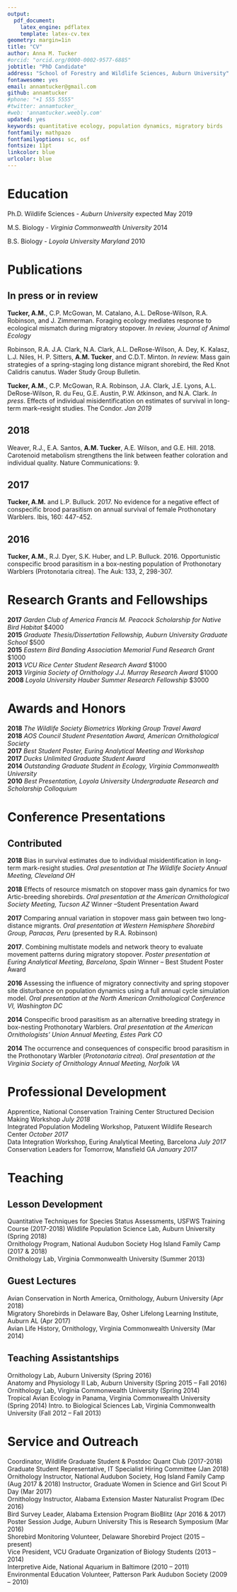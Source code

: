 ```yaml
---
output:
  pdf_document:
    latex_engine: pdflatex
    template: latex-cv.tex
geometry: margin=1in
title: "CV"
author: Anna M. Tucker
#orcid: "orcid.org/0000-0002-9577-6885"
jobtitle: "PhD Candidate"
address: "School of Forestry and Wildlife Sciences, Auburn University"
fontawesome: yes
email: annamtucker@gmail.com
github: annamtucker
#phone: "+1 555 5555"
#twitter: annamtucker_
#web: 'annamtucker.weebly.com'
updated: yes
keywords: quantitative ecology, population dynamics, migratory birds
fontfamily: mathpazo
fontfamilyoptions: sc, osf
fontsize: 11pt
linkcolor: blue
urlcolor: blue
---
```



# Education

Ph.D. Wildlife Sciences - *Auburn University* \hfill expected May 2019  

M.S. Biology - *Virginia Commonwealth University* \hfill 2014  
  
B.S. Biology - *Loyola University Maryland* \hfill 2010
   
   
# Publications   
   
## **In press or in review**   
  
**Tucker, A.M.**, C.P. McGowan, M. Catalano, A.L. DeRose-Wilson, R.A. Robinson, and J. Zimmerman. Foraging ecology mediates response to ecological mismatch during migratory stopover. *In review, Journal of Animal Ecology*  
  
Robinson, R.A. J.A. Clark, N.A. Clark, A.L. DeRose-Wilson, A. Dey, K. Kalasz, L.J. Niles, H. P. Sitters, **A.M. Tucker**, and C.D.T. Minton. *In review.* Mass gain strategies of a spring-staging long distance migrant shorebird, the Red Knot Calidris canutus. Wader Study Group Bulletin. 
  
**Tucker, A.M.**, C.P. McGowan, R.A. Robinson, J.A. Clark, J.E. Lyons, A.L. DeRose-Wilson, R. du Feu, G.E. Austin, P.W. Atkinson, and N.A. Clark. *In press*. Effects of individual misidentification on estimates of survival in long-term mark–resight studies. The Condor. *Jan 2019*  
    
## **2018**   
  
Weaver, R.J., E.A. Santos, **A.M. Tucker**, A.E. Wilson, and G.E. Hill. 2018. Carotenoid metabolism strengthens the link between feather coloration and individual quality. Nature Communications: 9.
  
## **2017**   
  
**Tucker, A.M.** and L.P. Bulluck.  2017. No evidence for a negative effect of conspecific brood parasitism on annual survival of female Prothonotary Warblers. Ibis, 160: 447-452.
  
## **2016**   
  
**Tucker, A.M.**, R.J. Dyer, S.K. Huber, and L.P. Bulluck. 2016. Opportunistic conspecific brood parasitism in a box-nesting population of Prothonotary Warblers (Protonotaria citrea). The Auk: 133, 2, 298-307.
    
    
# Research Grants and Fellowships   

**2017** *Garden Club of America Francis M. Peacock Scholarship for Native Bird Habitat* $4000  
**2015** *Graduate Thesis/Dissertation Fellowship, Auburn University Graduate School* $500  
**2015** *Eastern Bird Banding Association Memorial Fund Research Grant* $1000  
**2013** *VCU Rice Center Student Research Award* $1000  
**2013** *Virginia Society of Ornithology J.J. Murray Research Award* $1000  
**2008** *Loyola University Hauber Summer Research Fellowship* $3000  
    
# Awards and Honors   

**2018** *The Wildlife Society Biometrics Working Group Travel Award*  
**2018** *AOS Council Student Presentation Award, American Ornithological Society*  
**2017** *Best Student Poster, Euring Analytical Meeting and Workshop*  
**2017** *Ducks Unlimited Graduate Student Award*  
**2014** *Outstanding Graduate Student in Ecology, Virginia Commonwealth University*  
**2010** *Best Presentation, Loyola University Undergraduate Research and Scholarship Colloquium*  
  
# Conference Presentations   
  
## **Contributed**  
  
**2018** Bias in survival estimates due to individual misidentification in long-term mark-resight studies. *Oral presentation at The Wildlife Society Annual Meeting, Cleveland OH*
  
**2018** Effects of resource mismatch on stopover mass gain dynamics for two Artic-breeding shorebirds. *Oral presentation at the American Ornithological Society Meeting, Tucson AZ* Winner –Student Presentation Award
  
**2017** Comparing annual variation in stopover mass gain between two long-distance migrants. *Oral presentation at Western Hemisphere Shorebird Group, Paracas, Peru* (presented by R.A. Robinson)
  
**2017**. Combining multistate models and network theory to evaluate movement patterns during migratory stopover. *Poster presentation at Euring Analytical Meeting, Barcelona, Spain* Winner – Best Student Poster Award
  
**2016** Assessing the influence of migratory connectivity and spring stopover site disturbance on population dynamics using a full annual cycle simulation model. *Oral presentation at the North American Ornithological Conference VI, Washington DC*
  
**2014** Conspecific brood parasitism as an alternative breeding strategy in box-nesting Prothonotary Warblers. *Oral presentation at the American Ornithologists’ Union Annual Meeting, Estes Park CO*
  
**2014** The occurrence and consequences of conspecific brood parasitism in the Prothonotary Warbler (*Protonotaria citrea*).  *Oral presentation at the Virginia Society of Ornithology Annual Meeting, Norfolk VA*  
  
  
# Professional Development   

Apprentice, National Conservation Training Center Structured Decision Making Workshop *July 2018*  
Integrated Population Modeling Workshop, Patuxent Wildlife Research Center *October 2017*  
Data Integration Workshop, Euring Analytical Meeting, Barcelona *July 2017*    
Conservation Leaders for Tomorrow, Mansfield GA *January 2017*  
  
  
# Teaching  
  
## **Lesson Development**  
Quantitative Techniques for Species Status Assessments, USFWS Training Course (2017-2018) Wildlife Population Science Lab, Auburn University (Spring 2018)  
Ornithology Program, National Audubon Society Hog Island Family Camp (2017 & 2018)  
Ornithology Lab, Virginia Commonwealth University (Summer 2013)  
  
## **Guest Lectures**  
Avian Conservation in North America, Ornithology, Auburn University (Apr 2018)  
Migratory Shorebirds in Delaware Bay, Osher Lifelong Learning Institute, Auburn AL (Apr 2017)  
Avian Life History, Ornithology, Virginia Commonwealth University (Mar 2014)  
  
## **Teaching Assistantships**  
Ornithology Lab, Auburn University (Spring 2016)  
Anatomy and Physiology II Lab, Auburn University (Spring 2015 – Fall 2016)  
Ornithology Lab, Virginia Commonwealth University (Spring 2014)  
Tropical Avian Ecology in Panama, Virginia Commonwealth University (Spring 2014)  Intro. to Biological Sciences Lab, Virginia Commonwealth University (Fall 2012 – Fall 2013)   
  
  
# Service and Outreach  
Coordinator, Wildlife Graduate Student & Postdoc Quant Club (2017-2018)  
Graduate Student Representative, IT Specialist Hiring Committee (Jan 2018)  
Ornithology Instructor, National Audubon Society, Hog Island Family Camp (Aug 2017 & 2018)
Instructor, Graduate Women in Science and Girl Scout Pi Day (Mar 2017)  
Ornithology Instructor, Alabama Extension Master Naturalist Program (Dec 2016)  
Bird Survey Leader, Alabama Extension Program BioBlitz (Apr 2016 & 2017)  
Poster Session Judge, Auburn University This is Research Symposium (Mar 2016)  
Shorebird Monitoring Volunteer, Delaware Shorebird Project (2015 – present)  
Vice President, VCU Graduate Organization of Biology Students (2013 – 2014)  
Interpretive Aide, National Aquarium in Baltimore (2010 – 2011)  
Environmental Education Volunteer, Patterson Park Audubon Society (2009 – 2010)  